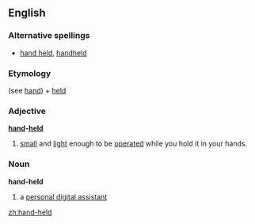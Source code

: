 ==English==
===Alternative spellings===
*[[hand held]], [[handheld]]

===Etymology===
(see [[hand]]) + [[held]]
===Adjective===
'''[[hand]]-[[held]]'''
# [[small]] and [[light]] enough to be [[operate]]d while you hold it in your hands.

===Noun===
'''hand-held'''
#{{computing}} a [[personal digital assistant]]

[[zh:hand-held]]